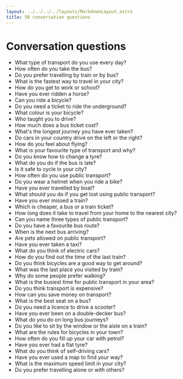 ```yaml
---
layout: ../../../../layouts/MarkdownLayout.astro
title: 50 conversation questions
---
```



<Breadcrumbs>
  <BreadcrumbsItem href="/pre-intermediate" label="Pre-int" />
  <BreadcrumbsItem href="/pre-intermediate/week3" label="Week 3" />
  <BreadcrumbsItem currentPage={true} label="Speaking" />
</Breadcrumbs>

# Conversation questions

- What type of transport do you use every day?
- How often do you take the bus?
- Do you prefer travelling by train or by bus?
- What is the fastest way to travel in your city?
- How do you get to work or school?
- Have you ever ridden a horse?
- Can you ride a bicycle?
- Do you need a ticket to ride the underground?
- What colour is your bicycle?
- Who taught you to drive?
- How much does a bus ticket cost?
- What's the longest journey you have ever taken?
- Do cars in your country drive on the left or the right?
- How do you feel about flying?
- What is your favourite type of transport and why?
- Do you know how to change a tyre?
- What do you do if the bus is late?
- Is it safe to cycle in your city?
- How often do you use public transport?
- Do you wear a helmet when you ride a bike?
- Have you ever travelled by boat?
- What should you do if you get lost using public transport?
- Have you ever missed a train?
- Which is cheaper, a bus or a train ticket?
- How long does it take to travel from your home to the nearest city?
- Can you name three types of public transport?
- Do you have a favourite bus route?
- When is the next bus arriving?
- Are pets allowed on public transport?
- Have you ever taken a taxi?
- What do you think of electric cars?
- How do you find out the time of the last train?
- Do you think bicycles are a good way to get around?
- What was the last place you visited by train?
- Why do some people prefer walking?
- What is the busiest time for public transport in your area?
- Do you think transport is expensive?
- How can you save money on transport?
- What is the best seat on a bus?
- Do you need a licence to drive a scooter?
- Have you ever been on a double-decker bus?
- What do you do on long bus journeys?
- Do you like to sit by the window or the aisle on a train?
- What are the rules for bicycles in your town?
- How often do you fill up your car with petrol?
- Have you ever had a flat tyre?
- What do you think of self-driving cars?
- Have you ever used a map to find your way?
- What is the maximum speed limit in your city?
- Do you prefer travelling alone or with others?
